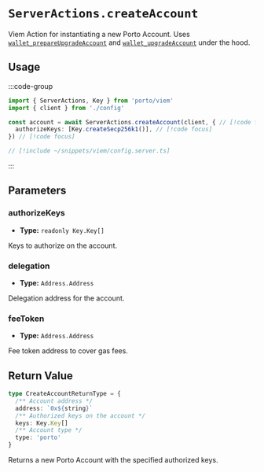# `ServerActions.createAccount`

Viem Action for instantiating a new Porto Account. Uses [`wallet_prepareUpgradeAccount`](/rpc-server/wallet_prepareUpgradeAccount) and [`wallet_upgradeAccount`](/rpc-server/wallet_upgradeAccount) under the hood.

## Usage

:::code-group

```ts twoslash [example.ts]
import { ServerActions, Key } from 'porto/viem'
import { client } from './config'

const account = await ServerActions.createAccount(client, { // [!code focus]
  authorizeKeys: [Key.createSecp256k1()], // [!code focus]
}) // [!code focus]
```

```ts twoslash [config.ts] filename="config.ts"
// [!include ~/snippets/viem/config.server.ts]
```

:::

## Parameters

### authorizeKeys

- **Type:** `readonly Key.Key[]`

Keys to authorize on the account.

### delegation

- **Type:** `Address.Address`

Delegation address for the account.

### feeToken

- **Type:** `Address.Address`

Fee token address to cover gas fees.

## Return Value

```ts
type CreateAccountReturnType = {
  /** Account address */
  address: `0x${string}`
  /** Authorized keys on the account */
  keys: Key.Key[]
  /** Account type */
  type: 'porto'
}
```

Returns a new Porto Account with the specified authorized keys.
